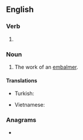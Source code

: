 ==English==

===Verb===
{{head|en|present participle}}

# {{present participle of|embalm|lang=en|nocat=1}}

===Noun===
{{en-noun}}

# The work of an [[embalmer]].

====Translations====
{{trans-top|work of an embalmer}}
* Turkish: {{t+|tr|tahnit}}
{{trans-mid}}
* Vietnamese: {{t|vi|ướp xác}}
{{trans-bottom}}

===Anagrams===
* {{anagrams|en|a=abegilmmn|belamming}}